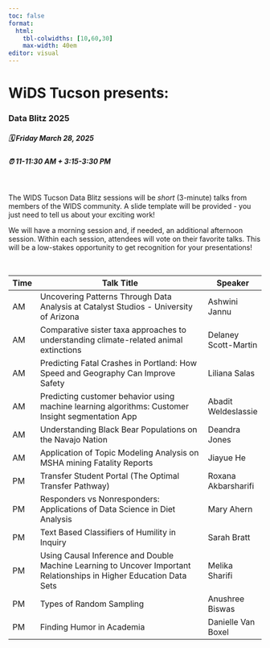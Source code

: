 ```yaml
---
toc: false
format: 
  html: 
    tbl-colwidths: [10,60,30]
    max-width: 40em
editor: visual
---
```


# WiDS Tucson presents: {.center}

### Data Blitz 2025  {.center}

::: callout-important
##### 🗓 Friday March 28, 2025

##### ⏰ 11-11:30 AM + 3:15-3:30 PM
:::

 \

The WIDS Tucson Data Blitz sessions will be *short* (3-minute) talks from members of the WIDS community. A slide template will be provided - you just need to tell us about your exciting work!

We will have a morning session and, if needed, an additional afternoon session. Within each session, attendees will vote on their favorite talks. This will be a low-stakes opportunity to get recognition for your presentations!

\

| Time | Talk Title                                                                                                          | Speaker              |
|------|--------------------------------------------------|--------------|
| AM   | Uncovering Patterns Through Data Analysis at Catalyst Studios - University of Arizona                               | Ashwini Jannu        |
| AM   | Comparative sister taxa approaches to understanding climate-related animal extinctions                              | Delaney Scott-Martin |
| AM   | Predicting Fatal Crashes in Portland: How Speed and Geography Can Improve Safety                                    | Liliana Salas        |
| AM   | Predicting customer behavior using machine learning algorithms: Customer Insight segmentation App                   | Abadit Weldeslassie  |
| AM   | Understanding Black Bear Populations on the Navajo Nation                                                           | Deandra Jones        |
| AM   | Application of Topic Modeling Analysis on MSHA mining Fatality Reports                                              | Jiayue He            |
| PM   | Transfer Student Portal (The Optimal Transfer Pathway)                                                              | Roxana Akbarsharifi  |
| PM   | Responders vs Nonresponders: Applications of Data Science in Diet Analysis                                          | Mary Ahern           |
| PM   | Text Based Classifiers of Humility in Inquiry                                                                       | Sarah Bratt          |
| PM   | Using Causal Inference and Double Machine Learning to Uncover Important Relationships in Higher Education Data Sets | Melika Sharifi       |
| PM   | Types of Random Sampling                                                                                            | Anushree Biswas      |
| PM   | Finding Humor in Academia                                                                                           | Danielle Van Boxel   |
